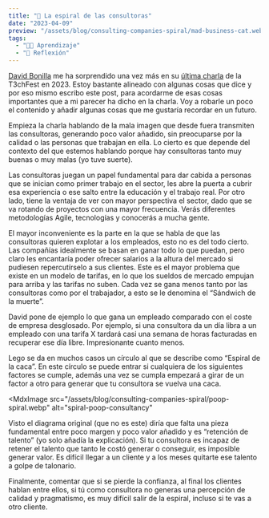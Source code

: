 ```yaml
---
title: "🐚 La espiral de las consultoras"
date: "2023-04-09"
preview: "/assets/blog/consulting-companies-spiral/mad-business-cat.webp"
tags:
  - "👨‍💻 Aprendizaje"
  - "🧠 Reflexión"
---
```


[David Bonilla](https://www.linkedin.com/in/dbonillaf/?originalSubdomain=es) me
ha sorprendido una vez más en su
[última charla](https://youtu.be/G2ztKhvDMKk?t=1583) de la T3chFest en 2023.
Estoy bastante alineado con algunas cosas que dice y por eso mismo escribo este
post, para acordarme de esas cosas importantes que a mi parecer ha dicho en la
charla. Voy a robarle un poco el contenido y añadir algunas cosas que me
gustaría recordar en un futuro.

Empieza la charla hablando de la mala imagen que desde fuera transmiten las
consultoras, generando poco valor añadido, sin preocuparse por la calidad o las
personas que trabajan en ella. Lo cierto es que depende del contexto del que
estemos hablando porque hay consultoras tanto muy buenas o muy malas (yo tuve
suerte).

Las consultoras juegan un papel fundamental para dar cabida a personas que se
inician como primer trabajo en el sector, les abre la puerta a cubrir esa
experiencia o ese salto entre la educación y el trabajo real. Por otro lado,
tiene la ventaja de ver con mayor perspectiva el sector, dado que se va rotando
de proyectos con una mayor frecuencia. Verás diferentes metodologías Agile,
tecnologías y conocerás a mucha gente.

El mayor inconveniente es la parte en la que se habla de que las consultoras
quieren explotar a los empleados, esto no es del todo cierto. Las compañías
idealmente se basan en ganar todo lo que puedan, pero claro les encantaría poder
ofrecer salarios a la altura del mercado si pudiesen repercutírselo a sus
clientes. Este es el mayor problema que existe en un modelo de tarifas, en lo
que los sueldos de mercado empujan para arriba y las tarifas no suben. Cada vez
se gana menos tanto por las consultoras como por el trabajador, a esto se le
denomina el “Sándwich de la muerte”.

David pone de ejemplo lo que gana un empleado comparado con el coste de empresa
desglosado. Por ejemplo, si una consultora da un día libra a un empleado con una
tarifa X tardará casi una semana de horas facturadas en recuperar ese día libre.
Impresionante cuanto menos.

Lego se da en muchos casos un círculo al que se describe como “Espiral de la
caca”. En este círculo se puede entrar si cualquiera de los siguientes factores
se cumple, además una vez se cumpla empezará a girar de un factor a otro para
generar que tu consultora se vuelva una caca.

<MdxImage
  src="/assets/blog/consulting-companies-spiral/poop-spiral.webp"
  alt="spiral-poop-consultancy"
></MdxImage>

Visto el diagrama original (que no es este) diría que falta una pieza
fundamental entre poco margen y poco valor añadido y es “retención de talento”
(yo solo añadía la explicación). Si tu consultora es incapaz de retener el
talento que tanto le costó generar o conseguir, es imposible generar valor. Es
difícil llegar a un cliente y a los meses quitarte ese talento a golpe de
talonario.

Finalmente, comentar que si se pierde la confianza, al final los clientes hablan
entre ellos, si tú como consultora no generas una percepción de calidad y
pragmatismo, es muy difícil salir de la espiral, incluso si te vas a otro
cliente.
